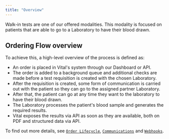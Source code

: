 ```yaml
---
title: "Overview"
---
```


Walk-in tests are one of our offered modalities.
This modality is focused on patients that are able to go to a Laboratory to have their blood drawn.

## Ordering Flow overview

To achieve this, a high-level overview of the process is defined as:

- An order is placed in Vital's system through our Dashboard or API.
- The order is added to a background queue and additional checks are made before a test requisition is created with the chosen Laboratory.
- After the requisition is created, some form of communication is carried out with the patient so they can go to the assigned partner Laboratory.
- After that, the patient can go at any time they want to the laboratory to have their blood drawn.
- The Laboratory processes the patient's blood sample and generates the required results.
- Vital exposes the results via API as soon as they are available, both on PDF and structured data via API.

To find out more details, see [`Order Lifecycle`](/lab/walk-in/order-lifecycle), [`Communications`](/lab/walk-in/communications) and [`Webhooks`](/lab/walk-in/webhooks).